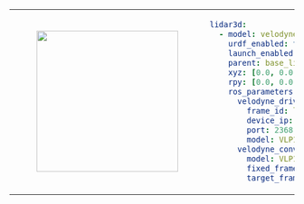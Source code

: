 <table>
    <tr>
        <td>
            <center>
            <figure>
                <img
                    src={require("./img/velodyne_lidar.png").default}
                    width="250"
                />
            </figure>
            </center>
        </td>
<td>

```yaml
lidar3d:
  - model: velodyne_lidar
    urdf_enabled: true
    launch_enabled: true
    parent: base_link
    xyz: [0.0, 0.0, 0.0]
    rpy: [0.0, 0.0, 0.0]
    ros_parameters:
      velodyne_driver_node:
        frame_id: lidar3d_0_laser
        device_ip: 192.168.131.25
        port: 2368
        model: VLP16
      velodyne_convert_node:
        model: VLP16
        fixed_frame: lidar3d_0_laser
        target_frame: lidar3d_0_laser
```
</td>
</tr>
</table>
